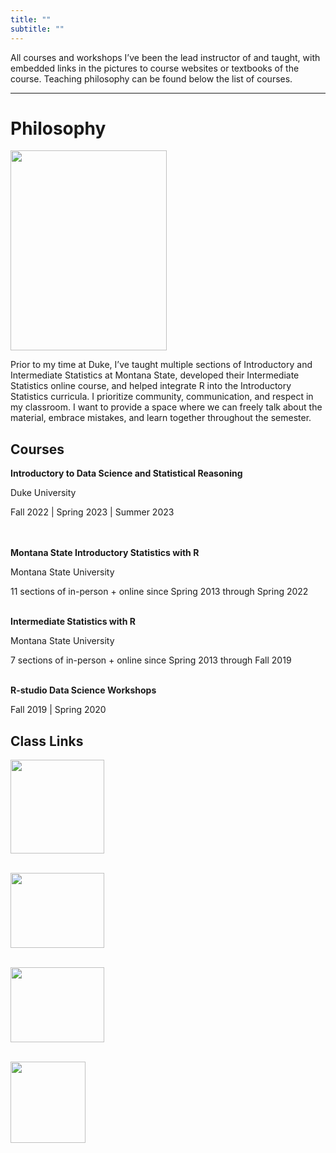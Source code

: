 ```yaml
---
title: ""
subtitle: ""
---
```


All courses and workshops I've been the lead instructor of and taught, with embedded links in the pictures to course websites or textbooks of the course. Teaching philosophy can be found below the list of courses.

<hr/>

# Philosophy

![](datafestpic.png){width="250" height="320" fig-align="center"}

Prior to my time at Duke, I've taught multiple sections of Introductory and Intermediate Statistics at Montana State, developed their Intermediate Statistics online course, and helped integrate R into the Introductory Statistics curricula. I prioritize community, communication, and respect in my classroom. I want to provide a space where we can freely talk about the material, embrace mistakes, and learn together throughout the semester.

::: grid
::: g-col-9
## Courses

**Introductory to Data Science and Statistical Reasoning**

Duke University

Fall 2022 \| Spring 2023 \| Summer 2023\
\
\

**Montana State Introductory Statistics with R**

Montana State University

11 sections of in-person + online since Spring 2013 through Spring 2022\
\

**Intermediate Statistics with R** 

Montana State University

7 sections of in-person + online since Spring 2013 through Fall 2019\
\

**R-studio Data Science Workshops**

Fall 2019 \| Spring 2020

:::

::: g-col-3
## Class Links

[![](sta199.png){width="150" height="150" fig-align="center"}](https://sta199-s23-2.github.io/)\
\

[![](Montana-State-Bobcats-Logo.png){width="150" height="120" fig-align="center"}](https://mtstateintrostats.github.io/IntroStatTextbook/authors.html)\
\

[![](Montana-State-Bobcats-Logo.png){width="150" height="120" fig-align="center"}](https://scholarworks.montana.edu/xmlui/handle/1/2999)\
\


[![](rstudio.png){width="120" height="130" fig-align="left"}](https://datacarpentry.org/R-ecology-lesson/04-visualization-ggplot2.html)
:::
:::


